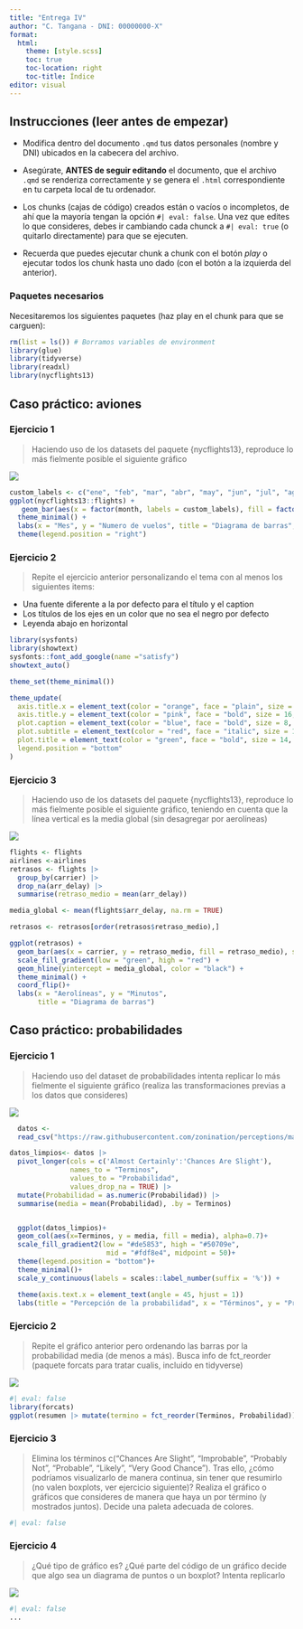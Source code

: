 ```yaml
---
title: "Entrega IV"
author: "C. Tangana - DNI: 00000000-X"
format:
  html:
    theme: [style.scss]
    toc: true
    toc-location: right
    toc-title: Índice
editor: visual
---
```


## Instrucciones (leer antes de empezar)

-   Modifica dentro del documento `.qmd` tus datos personales (nombre y DNI) ubicados en la cabecera del archivo.

-   Asegúrate, **ANTES de seguir editando** el documento, que el archivo `.qmd` se renderiza correctamente y se genera el `.html` correspondiente en tu carpeta local de tu ordenador.

-   Los chunks (cajas de código) creados están o vacíos o incompletos, de ahí que la mayoría tengan la opción `#| eval: false`. Una vez que edites lo que consideres, debes ir cambiando cada chunck a `#| eval: true` (o quitarlo directamente) para que se ejecuten.

-   Recuerda que puedes ejecutar chunk a chunk con el botón *play* o ejecutar todos los chunk hasta uno dado (con el botón a la izquierda del anterior).

### Paquetes necesarios

Necesitaremos los siguientes paquetes (haz play en el chunk para que se carguen):

```r
rm(list = ls()) # Borramos variables de environment
library(glue)
library(tidyverse)
library(readxl)
library(nycflights13)
```

## Caso práctico: aviones

### Ejercicio 1

> Haciendo uso de los datasets del paquete {nycflights13}, reproduce lo más fielmente posible el siguiente gráfico

![](./fig1.jpg)

```r
custom_labels <- c("ene", "feb", "mar", "abr", "may", "jun", "jul", "ago", "sep", "oct", "nov", "dic")
ggplot(nycflights13::flights) + 
   geom_bar(aes(x = factor(month, labels = custom_labels), fill = factor(month, labels = custom_labels))) +
  theme_minimal() +
  labs(x = "Mes", y = "Numero de vuelos", title = "Diagrama de barras", caption = "J. Alvarez Liébana") +
  theme(legend.position = "right")
```

### Ejercicio 2

> Repite el ejercicio anterior personalizando el tema con al menos los siguientes items:

-   Una fuente diferente a la por defecto para el título y el caption
-   Los títulos de los ejes en un color que no sea el negro por defecto
-   Leyenda abajo en horizontal

```r
library(sysfonts)
library(showtext)
sysfonts::font_add_google(name ="satisfy")
showtext_auto()

theme_set(theme_minimal())

theme_update(
  axis.title.x = element_text(color = "orange", face = "plain", size = 20,family = ""),
  axis.title.y = element_text(color = "pink", face = "bold", size = 16, family = ""),
  plot.caption = element_text(color = "blue", face = "bold", size = 8, hjust = 0.5, family = ""),
  plot.subtitle = element_text(color = "red", face = "italic", size = 10, family = ""),
  plot.title = element_text(color = "green", face = "bold", size = 14, family = ""),
  legend.position = "bottom"
)
```

### Ejercicio 3

> Haciendo uso de los datasets del paquete {nycflights13}, reproduce lo más fielmente posible el siguiente gráfico, teniendo en cuenta que la línea vertical es la media global (sin desagregar por aerolíneas)

![](./fig2.jpg)

```r

flights <- flights
airlines <-airlines
retrasos <- flights |>
  group_by(carrier) |>
  drop_na(arr_delay) |> 
  summarise(retraso_medio = mean(arr_delay))

media_global <- mean(flights$arr_delay, na.rm = TRUE)

retrasos <- retrasos[order(retrasos$retraso_medio),]

ggplot(retrasos) +
  geom_bar(aes(x = carrier, y = retraso_medio, fill = retraso_medio), stat = "identity") +
  scale_fill_gradient(low = "green", high = "red") +
  geom_hline(yintercept = media_global, color = "black") +
  theme_minimal() +
  coord_flip()+
  labs(x = "Aerolíneas", y = "Minutos",
       title = "Diagrama de barras")

```

## Caso práctico: probabilidades

### Ejercicio 1

> Haciendo uso del dataset de probabilidades intenta replicar lo más fielmente el siguiente gráfico (realiza las transformaciones previas a los datos que consideres)

![](./fig3.jpg)

```r
  datos <-
  read_csv("https://raw.githubusercontent.com/zonination/perceptions/master/probly.csv")

datos_limpios<- datos |> 
  pivot_longer(cols = c('Almost Certainly':'Chances Are Slight'), 
               names_to = "Terminos", 
               values_to = "Probabilidad",
               values_drop_na = TRUE) |> 
  mutate(Probabilidad = as.numeric(Probabilidad)) |> 
  summarise(media = mean(Probabilidad), .by = Terminos)


  ggplot(datos_limpios)+
  geom_col(aes(x=Terminos, y = media, fill = media), alpha=0.7)+
  scale_fill_gradient2(low = "#de5853", high = "#50709e",
                        mid = "#fdf8e4", midpoint = 50)+
  theme(legend.position = "bottom")+
  theme_minimal()+
  scale_y_continuous(labels = scales::label_number(suffix = '%')) +

  theme(axis.text.x = element_text(angle = 45, hjust = 1))
  labs(title = "Percepción de la probabilidad", x = "Términos", y = "Probabilidad Media")

```

### Ejercicio 2

> Repite el gráfico anterior pero ordenando las barras por la probabilidad media (de menos a más). Busca info de fct_reorder (paquete forcats para tratar cualis, incluido en tidyverse)

![](./fig4.jpg)

```r
#| eval: false
library(forcats)
ggplot(resumen |> mutate(termino = fct_reorder(Terminos, Probabilidad))) +
```

### Ejercicio 3

> Elimina los términos c("Chances Are Slight", "Improbable", "Probably Not", "Probable", "Likely", "Very Good Chance"). Tras ello, ¿cómo podríamos visualizarlo de manera continua, sin tener que resumirlo (no valen boxplots, ver ejercicio siguiente)? Realiza el gráfico o gráficos que consideres de manera que haya un por término (y mostrados juntos). Decide una paleta adecuada de colores.

```r
#| eval: false
```

### Ejercicio 4

> ¿Qué tipo de gráfico es? ¿Qué parte del código de un gráfico decide que algo sea un diagrama de puntos o un boxplot? Intenta replicarlo

![](./fig5.png)

```r
#| eval: false
...
```
